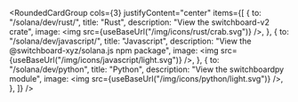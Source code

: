 
<RoundedCardGroup
  cols={3}
  justifyContent="center"
  items={[
    {
      to: "/solana/dev/rust/",
      title: "Rust",
      description: "View the switchboard-v2 crate",
      image: <img src={useBaseUrl("/img/icons/rust/crab.svg")} />,
    },
    {
      to: "/solana/dev/javascript/",
      title: "Javascript",
      description: "View the @switchboard-xyz/solana.js npm package",
      image: <img src={useBaseUrl("/img/icons/javascript/light.svg")} />,
    },
    {
      to: "/solana/dev/python",
      title: "Python",
      description: "View the switchboardpy module",
      image: <img src={useBaseUrl("/img/icons/python/light.svg")} />,
    },
  ]}
/>

